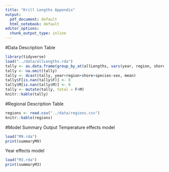 ```yaml
---
title: "Krill Lengths Appendix"
output:
  pdf_document: default
  html_notebook: default
editor_options:
  chunk_output_type: inline
---
```


#Data Description Table
```r
library(tidyverse)
load("../data/allLengths.rda")
tally <- as.data.frame(group_by_at(allLengths, vars(year, region, shore, species, sex)) %>% tally())
tally <- na.omit(tally)
tally <- dcast(tally, year+region+shore+species~sex, mean)
tally$F[is.nan(tally$F)] <- 0
tally$M[is.nan(tally$M)] <- 0
tally <- mutate(tally, total = F+M)
knitr::kable(tally)
```

#Regional Description Table
```r
regions <- read.csv("../data/regions.csv")
knitr::kable(regions)
```

#Model Summary Output
Temperature effects model
```r
load("M9.rda")
print(summaryM9)
```

Year effects model
```r
load("M3.rda")
print(summaryM3)
```

